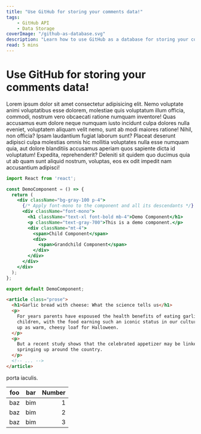 ```yaml
---
title: "Use GitHub for storing your comments data!"
tags:
    - GitHub API
    - Data Storage
coverImage: "/github-as-database.svg"
description: "Learn how to use GitHub as a database for storing your comments data in a web application."
read: 5 mins
---
```


# Use GitHub for storing your comments data!
Lorem ipsum dolor sit amet consectetur adipisicing elit. Nemo voluptate animi voluptatibus esse dolorem, molestiae quis voluptatum illum officia, commodi, nostrum vero obcaecati ratione numquam inventore! Quas accusamus eum dolore neque numquam iusto incidunt culpa dolores nulla eveniet, voluptatem aliquam velit nemo, sunt ab modi maiores ratione! Nihil, non officia? Ipsam laudantium fugiat laborum sunt? Placeat deserunt adipisci culpa molestias omnis hic mollitia voluptates nulla esse numquam quia, aut dolore blanditiis accusamus aperiam quos sapiente dicta id voluptatum! Expedita, reprehenderit? Deleniti sit quidem quo ducimus quia ut ab quam sunt aliquid nostrum, voluptas, eos ex odit impedit nam accusantium adipisci!

```jsx
import React from 'react';

const DemoComponent = () => {
  return (
    <div className="bg-gray-100 p-4">
      {/* Apply font-mono to the component and all its descendants */}
      <div className="font-mono">
        <h1 className="text-xl font-bold mb-4">Demo Component</h1>
        <p className="text-gray-700">This is a demo component.</p>
        <div className="mt-4">
          <span>Child Component</span>
          <div>
            <span>Grandchild Component</span>
          </div>
        </div>
      </div>
    </div>
  );
};

export default DemoComponent;
```

```html
<article class="prose">
  <h1>Garlic bread with cheese: What the science tells us</h1>
  <p>
    For years parents have espoused the health benefits of eating garlic bread with cheese to their
    children, with the food earning such an iconic status in our culture that kids will often dress
    up as warm, cheesy loaf for Halloween.
  </p>
  <p>
    But a recent study shows that the celebrated appetizer may be linked to a series of rabies cases
    springing up around the country.
  </p>
  <!-- ... -->
</article>
```

porta iaculis.
 
| foo | bar | Number |
| --- | --- | -----: |
| baz | bim |      1 |
| baz | bim |      2 |
| baz | bim |      3 |